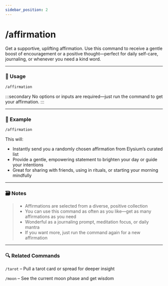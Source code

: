 ```yaml
---
sidebar_position: 2
---
```


# /affirmation

Get a supportive, uplifting affirmation. Use this command to receive a gentle boost of encouragement or a positive thought—perfect for daily self-care, journaling, or whenever you need a kind word.

<hr className="md-divider-gradient" />

### 💬 Usage
```bash
/affirmation
```
:::secondary
No options or inputs are required—just run the command to get your affirmation.
:::

<hr className="md-divider-gradient" />

### 📌 Example
```bash
/affirmation
```
This will:
- Instantly send you a randomly chosen affirmation from Elysium’s curated list
- Provide a gentle, empowering statement to brighten your day or guide your intentions
- Great for sharing with friends, using in rituals, or starting your morning mindfully

<hr className="md-divider-gradient" />

### 🗃️ Notes
> - Affirmations are selected from a diverse, positive collection
> - You can use this command as often as you like—get as many affirmations as you need
> - Wonderful as a journaling prompt, meditation focus, or daily mantra
> - If you want more, just run the command again for a new affirmation

<hr className="md-divider-gradient" />

### 🔍 Related Commands
`/tarot` – Pull a tarot card or spread for deeper insight

`/moon` – See the current moon phase and get wisdom